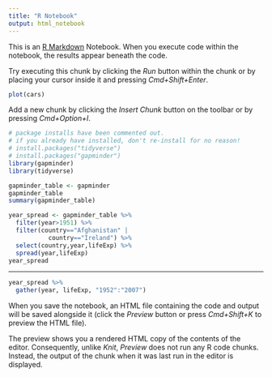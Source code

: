 ```yaml
---
title: "R Notebook"
output: html_notebook
---
```


This is an [R Markdown](http://rmarkdown.rstudio.com) Notebook. When you execute code within the notebook, the results appear beneath the code. 

Try executing this chunk by clicking the *Run* button within the chunk or by placing your cursor inside it and pressing *Cmd+Shift+Enter*. 

```r
plot(cars)
```

Add a new chunk by clicking the *Insert Chunk* button on the toolbar or by pressing *Cmd+Option+I*.
```r
# package installs have been commented out. 
# if you already have installed, don't re-install for no reason!
# install.packages("tidyverse")
# install.packages("gapminder")
library(gapminder)
library(tidyverse)
```

```r
gapminder_table <- gapminder
gapminder_table
summary(gapminder_table)
```

```r
year_spread <- gapminder_table %>% 
  filter(year>1951) %>% 
  filter(country=="Afghanistan" | 
           country=="Ireland") %>% 
  select(country,year,lifeExp) %>%
  spread(year,lifeExp)
year_spread
```

---

```r
year_spread %>%
  gather(year, lifeExp, "1952":"2007")
```


When you save the notebook, an HTML file containing the code and output will be saved alongside it (click the *Preview* button or press *Cmd+Shift+K* to preview the HTML file). 

The preview shows you a rendered HTML copy of the contents of the editor. Consequently, unlike *Knit*, *Preview* does not run any R code chunks. Instead, the output of the chunk when it was last run in the editor is displayed.

